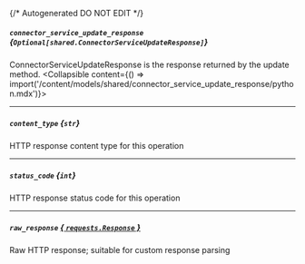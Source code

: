 {/* Autogenerated DO NOT EDIT  */}

##### `connector_service_update_response` *{`Optional[shared.ConnectorServiceUpdateResponse]`}*
ConnectorServiceUpdateResponse is the response returned by the update method.
<Collapsible content={() => import('/content/models/shared/connector_service_update_response/python.mdx')}>
</Collapsible>

---
##### `content_type` *{`str`}*
HTTP response content type for this operation

---
##### `status_code` *{`int`}*
HTTP response status code for this operation

---
##### `raw_response` [*{ `requests.Response` }*](https://requests.readthedocs.io/en/latest/api/#requests.Response)
Raw HTTP response; suitable for custom response parsing

